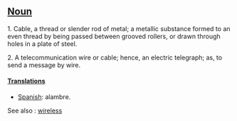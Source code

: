 ==[[Noun]]==

1. Cable, a thread or slender rod of metal; a metallic substance formed to an even thread by being passed between grooved rollers, or drawn through holes in a plate of steel.

2. A telecommunication wire or cable; hence, an electric telegraph;  as, to send a message by wire. 

====[[Translation]]s====
*[[Spanish]]: alambre.

See also : [[wireless]]